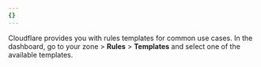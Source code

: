 ```yaml
---
{}
---
```


Cloudflare provides you with rules templates for common use cases. In the dashboard, go to your zone > **Rules** > **Templates** and select one of the available templates.
